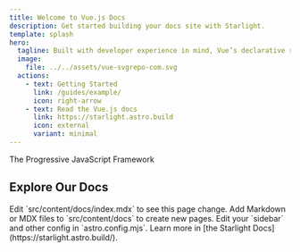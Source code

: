 ```yaml
---
title: Welcome to Vue.js Docs
description: Get started building your docs site with Starlight.
template: splash
hero:
  tagline: Built with developer experience in mind, Vue’s declarative rendering and component composition system make it a joy to use.
  image:
    file: ../../assets/vue-svgrepo-com.svg
  actions:
    - text: Getting Started
      link: /guides/example/
      icon: right-arrow
    - text: Read the Vue.js docs
      link: https://starlight.astro.build
      icon: external
      variant: minimal
---
```



<div class='hero-tagline-highlight'>
	The <span class='green'>Progressive</span> JavaScript Framework
</div>

## Explore Our Docs

<CardGrid stagger>
	<Card title='Update content' icon='pencil'>
		Edit `src/content/docs/index.mdx` to see this page change.
	</Card>
	<Card title='Add new content' icon='add-document'>
		Add Markdown or MDX files to `src/content/docs` to create new pages.
	</Card>
	<Card title='Configure your site' icon='setting'>
		Edit your `sidebar` and other config in `astro.config.mjs`.
	</Card>
	<Card title='Read the docs' icon='open-book'>
		Learn more in [the Starlight Docs](https://starlight.astro.build/).
	</Card>
</CardGrid>
